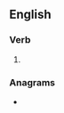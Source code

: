 ==English==

===Verb===
{{head|en|verb form}}

# {{en-past of|bren}}

===Anagrams===
* {{anagrams|en|a=bdeennr|Brenden}}